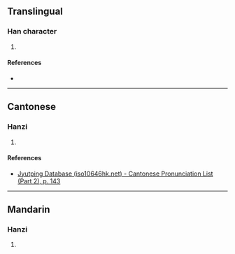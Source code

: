 {{character info/new}}
==Translingual==

===Han character===
{{Han char|rn=85|rad=水|as=10|sn=13|four=36143|canj=EHAJ|ids=⿰氵皋}}

# {{defn|Han|sort=水10}}

====References====
* {{Han ref|kx=0643.241|dkj=18066|hdz=31701.040|uh=6EDC|ud=28380|bh=DE5C|bd=56924}}

----

==Cantonese==

===Hanzi===
{{yue-hanzi|jyut=[[gou1]]|y=gou1}}

# {{defn|lang=yue|sort=水10}}

====References====
* [http://www.iso10646hk.net/jp/document/download.jsp Jyutping Database (iso10646hk.net) - Cantonese Pronunciation List (Part 2), p. 143]

----

==Mandarin==

===Hanzi===
{{cmn-hanzi|pin=[[gāo]] ([[gao1]])|wg=kao<sup>1</sup>}}

# {{defn|lang=cmn|sort=水10}}
